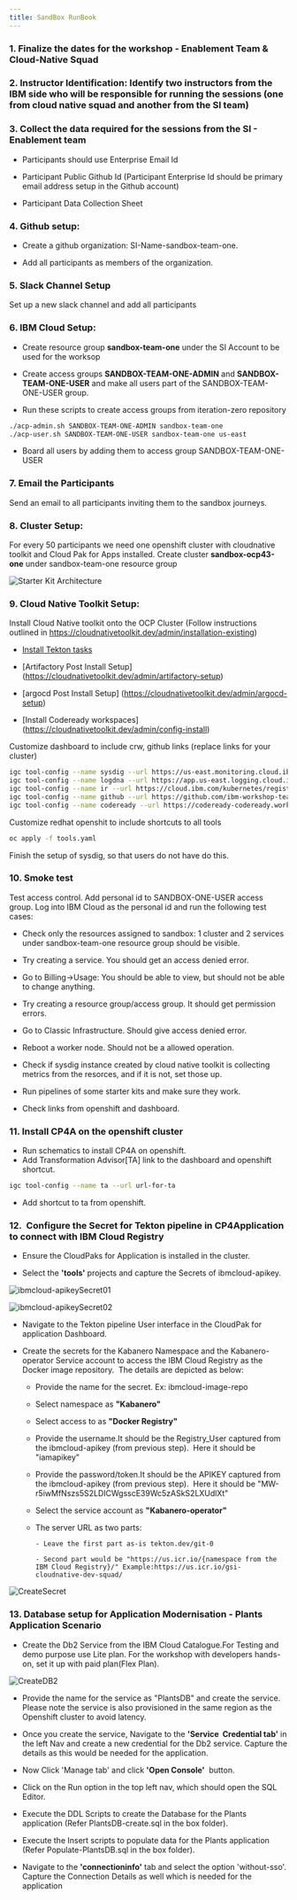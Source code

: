 ```yaml
---
title: SandBox RunBook
---
```


### 1. Finalize the dates for the workshop - Enablement Team & Cloud-Native Squad

### 2.  Instructor Identification: Identify two instructors from the IBM side who will be responsible for running the sessions (one from cloud native squad and another from the SI team)

### 3.  Collect the data required for the sessions from the SI - Enablement team

- Participants should use Enterprise Email Id

- Participant Public Github Id (Participant Enterprise Id should be primary email address setup in the Github account)

- Participant Data Collection Sheet

### 4.  Github setup:

- Create a github organization: SI-Name-sandbox-team-one.

- Add all participants as members of the organization.


### 5. Slack Channel Setup 

Set up a new slack channel and add all participants


### 6. IBM Cloud Setup: 

- Create resource group **sandbox-team-one** under the SI Account to be used for the worksop

- Create access groups **SANDBOX-TEAM-ONE-ADMIN** and **SANDBOX-TEAM-ONE-USER** and make all users part of the SANDBOX-TEAM-ONE-USER group.

- Run these scripts to create access groups from iteration-zero repository
```bash
./acp-admin.sh SANDBOX-TEAM-ONE-ADMIN sandbox-team-one
./acp-user.sh SANDBOX-TEAM-ONE-USER sandbox-team-one us-east
```
- Board all users by adding them to access group SANDBOX-TEAM-ONE-USER 


### 7.  Email the Participants 

Send an email to all participants inviting them to the sandbox journeys.

### 8. Cluster Setup:


For every 50 participants we need one openshift cluster with cloudnative toolkit and Cloud Pak for Apps installed.
Create cluster **sandbox-ocp43-one** under sandbox-team-one resource group

![Starter Kit Architecture](./01SandBoxRunBook.png)

### 9. Cloud Native Toolkit Setup:

Install Cloud Native toolkit onto the OCP Cluster (Follow instructions outlined in https://cloudnativetoolkit.dev/admin/installation-existing)

- [Install Tekton tasks](https://github.com/IBM/ibm-garage-tekton-tasks/tree/master)

- [Artifactory Post Install Setup] (https://cloudnativetoolkit.dev/admin/artifactory-setup)

- [argocd Post Install Setup] (https://cloudnativetoolkit.dev/admin/argocd-setup)

- [Install Codeready workspaces] (https://cloudnativetoolkit.dev/admin/config-install)

Customize dashboard to include crw, github links (replace links for your cluster)
```bash
igc tool-config --name sysdig --url https://us-east.monitoring.cloud.ibm.com/api/oauth/openid/IBM/0f42478cb66d4ce0b11c9168b02c5690/e0caebc1-92c0-46a5-b6d0-ef4ba28bd5ed
igc tool-config --name logdna --url https://app.us-east.logging.cloud.ibm.com/ext/ibm-sso/38d0b85d06
igc tool-config --name ir --url https://cloud.ibm.com/kubernetes/registry/main/start
igc tool-config --name github --url https://github.com/ibm-workshop-team-one
igc tool-config --name codeready --url https://codeready-codeready.workshop-ocp43-one-3b1fc50af0b2002f0241bdf5d2432efd-0000.sjc03.containers.appdomain.cloud/dashboard/
```
Customize redhat openshit to include shortcuts to all tools
```bash
oc apply -f tools.yaml
```
Finish the setup of sysdig, so that users do not have do this.


### 10. Smoke test 

Test access control.
Add personal id to SANDBOX-ONE-USER access group. 
Log into IBM Cloud as the personal id and run the following test cases:

- Check only the resources assigned to sandbox: 1 cluster and 2 services under sandbox-team-one resource group should be visible.

- Try creating a service. You should get an access denied error.

- Go to Billing->Usage: You should be able to view, but should not be able to change anything.

- Try creating a resource group/access group. It should get permission errors.

- Go to Classic Infrastructure. Should give access denied error.

- Reboot a worker node. Should not be a allowed operation.

- Check if sysdig instance created by cloud native toolkit is collecting metrics from the resorces, and if it is not, set those up.

- Run pipelines of some starter kits and make sure they work.

- Check links from openshift and dashboard.


### 11. Install CP4A on the openshift cluster

- Run schematics to install CP4A on openshift.
- Add Transformation Advisor[TA] link to the dashboard and openshift shortcut.
```bash
igc tool-config --name ta --url url-for-ta
```
- Add shortcut to ta from openshift.


### 12.  Configure the Secret for Tekton pipeline in CP4Application to connect with IBM Cloud Registry

- Ensure the CloudPaks for Application is installed in the cluster.

- Select the **'tools'** projects and capture the Secrets of ibmcloud-apikey. 

![ibmcloud-apikeySecret01](./02SandboxRunBook.png)

![ibmcloud-apikeySecret02](./03SandBoxRunBook.png)

- Navigate to the Tekton pipeline User interface in the CloudPak for application Dashboard.

- Create the secrets for the Kabanero Namespace and the Kabanero-operator Service account to access the IBM Cloud Registry as the Docker image repository.  
  The details are depicted  as below:

    - Provide the name for the secret. Ex: ibmcloud-image-repo

    - Select namespace as **"Kabanero"**

    - Select access to as **"Docker Registry"**

    - Provide the username.It should be the Registry_User captured from the ibmcloud-apikey (from previous step).  Here it should be "iamapikey"

    - Provide the password/token.It should be the APIKEY captured from the ibmcloud-apikey (from previous step).  Here it should be "MW-r5iwMfNszs5S2LDICWgsscE39Wc5zASkS2LXUdlXt"

    - Select the service account as **"Kabanero-operator"**

    - The server URL as two parts:

          - Leave the first part as-is tekton.dev/git-0

          - Second part would be "https://us.icr.io/{namespace from the IBM Cloud Registry}/" Example:https://us.icr.io/gsi-cloudnative-dev-squad/

![CreateSecret](./04SandboxRunBook.png)

### 13. Database setup for Application Modernisation - Plants Application Scenario

- Create the Db2 Service from the IBM Cloud Catalogue.For Testing and demo purpose use Lite plan. For the workshop with developers hands-on, set it up with paid plan(Flex Plan).

![CreateDB2](./05SandBoxRunBook.png)
- Provide the name for the service as "PlantsDB" and create the service.  Please note the service is also provisioned in the same region as the Openshift cluster to avoid latency.

- Once you create the service, Navigate to the **'Service  Credential tab'** in the left Nav and create a new credential for the Db2 service. Capture the details as this would be needed for the application.

- Now Click 'Manage tab' and click **'Open Console'**  button.

- Click on the Run option in the top left nav, which should open the SQL Editor.

- Execute the DDL Scripts to create the Database for the Plants application (Refer PlantsDB-create.sql in the box folder).

- Execute the Insert scripts to populate data for the Plants application (Refer Populate-PlantsDB.sql in the box folder).

- Navigate to the **'connectioninfo'** tab and select the option 'without-sso'. Capture the Connection Details as well which is needed for the application




